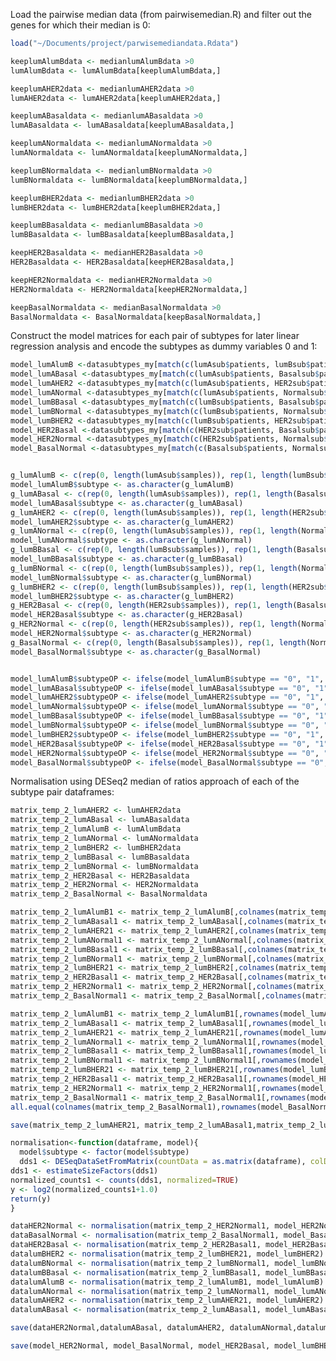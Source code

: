 
Load the pairwise median data (from pairwisemedian.R) and filter out the genes for which their median is 0:
```r
load("~/Documents/project/parwisemediandata.Rdata")

keeplumAlumBdata <- medianlumAlumBdata >0
lumAlumBdata <- lumAlumBdata[keeplumAlumBdata,]

keeplumAHER2data <- medianlumAHER2data >0
lumAHER2data <- lumAHER2data[keeplumAHER2data,]

keeplumABasaldata <- medianlumABasaldata >0
lumABasaldata <- lumABasaldata[keeplumABasaldata,]

keeplumANormaldata <- medianlumANormaldata >0
lumANormaldata <- lumANormaldata[keeplumANormaldata,]

keeplumBNormaldata <- medianlumBNormaldata >0
lumBNormaldata <- lumBNormaldata[keeplumBNormaldata,]

keeplumBHER2data <- medianlumBHER2data >0
lumBHER2data <- lumBHER2data[keeplumBHER2data,]

keeplumBBasaldata <- medianlumBBasaldata >0
lumBBasaldata <- lumBBasaldata[keeplumBBasaldata,]

keepHER2Basaldata <- medianHER2Basaldata >0
HER2Basaldata <- HER2Basaldata[keepHER2Basaldata,]

keepHER2Normaldata <- medianHER2Normaldata >0
HER2Normaldata <- HER2Normaldata[keepHER2Normaldata,]

keepBasalNormaldata <- medianBasalNormaldata >0
BasalNormaldata <- BasalNormaldata[keepBasalNormaldata,]
```

Construct the model matrices for each pair of subtypes for later linear regression analysis and encode the subtypes as dummy variables 0 and 1:
```r
model_lumAlumB <-datasubtypes_my[match(c(lumAsub$patients, lumBsub$patients), rownames(datasubtypes_my)),]
model_lumABasal <-datasubtypes_my[match(c(lumAsub$patients, Basalsub$patients), rownames(datasubtypes_my)),]
model_lumAHER2 <-datasubtypes_my[match(c(lumAsub$patients, HER2sub$patients), rownames(datasubtypes_my)),]
model_lumANormal <-datasubtypes_my[match(c(lumAsub$patients, Normalsub$patients), rownames(datasubtypes_my)),]
model_lumBBasal <-datasubtypes_my[match(c(lumBsub$patients, Basalsub$patients), rownames(datasubtypes_my)),]
model_lumBNormal <-datasubtypes_my[match(c(lumBsub$patients, Normalsub$patients), rownames(datasubtypes_my)),]
model_lumBHER2 <-datasubtypes_my[match(c(lumBsub$patients, HER2sub$patients), rownames(datasubtypes_my)),]
model_HER2Basal <-datasubtypes_my[match(c(HER2sub$patients, Basalsub$patients), rownames(datasubtypes_my)),]
model_HER2Normal <-datasubtypes_my[match(c(HER2sub$patients, Normalsub$patients), rownames(datasubtypes_my)),]
model_BasalNormal <-datasubtypes_my[match(c(Basalsub$patients, Normalsub$patients), rownames(datasubtypes_my)),]


g_lumAlumB <- c(rep(0, length(lumAsub$samples)), rep(1, length(lumBsub$samples)))
model_lumAlumB$subtype <- as.character(g_lumAlumB)
g_lumABasal <- c(rep(0, length(lumAsub$samples)), rep(1, length(Basalsub$samples)))
model_lumABasal$subtype <- as.character(g_lumABasal)
g_lumAHER2 <- c(rep(0, length(lumAsub$samples)), rep(1, length(HER2sub$samples)))
model_lumAHER2$subtype <- as.character(g_lumAHER2)
g_lumANormal <- c(rep(0, length(lumAsub$samples)), rep(1, length(Normalsub$samples)))
model_lumANormal$subtype <- as.character(g_lumANormal)
g_lumBBasal <- c(rep(0, length(lumBsub$samples)), rep(1, length(Basalsub$samples)))
model_lumBBasal$subtype <- as.character(g_lumBBasal)
g_lumBNormal <- c(rep(0, length(lumBsub$samples)), rep(1, length(Normalsub$samples)))
model_lumBNormal$subtype <- as.character(g_lumBNormal)
g_lumBHER2 <- c(rep(0, length(lumBsub$samples)), rep(1, length(HER2sub$samples)))
model_lumBHER2$subtype <- as.character(g_lumBHER2)
g_HER2Basal <- c(rep(0, length(HER2sub$samples)), rep(1, length(Basalsub$samples)))
model_HER2Basal$subtype <- as.character(g_HER2Basal)
g_HER2Normal <- c(rep(0, length(HER2sub$samples)), rep(1, length(Normalsub$samples)))
model_HER2Normal$subtype <- as.character(g_HER2Normal)
g_BasalNormal <- c(rep(0, length(Basalsub$samples)), rep(1, length(Normalsub$samples)))
model_BasalNormal$subtype <- as.character(g_BasalNormal)


model_lumAlumB$subtypeOP <- ifelse(model_lumAlumB$subtype == "0", "1", 0)
model_lumABasal$subtypeOP <- ifelse(model_lumABasal$subtype == "0", "1", 0)
model_lumAHER2$subtypeOP <- ifelse(model_lumAHER2$subtype == "0", "1", 0)
model_lumANormal$subtypeOP <- ifelse(model_lumANormal$subtype == "0", "1", 0)
model_lumBBasal$subtypeOP <- ifelse(model_lumBBasal$subtype == "0", "1", 0)
model_lumBNormal$subtypeOP <- ifelse(model_lumBNormal$subtype == "0", "1", 0)
model_lumBHER2$subtypeOP <- ifelse(model_lumBHER2$subtype == "0", "1", 0)
model_HER2Basal$subtypeOP <- ifelse(model_HER2Basal$subtype == "0", "1", 0)
model_HER2Normal$subtypeOP <- ifelse(model_HER2Normal$subtype == "0", "1", 0)
model_BasalNormal$subtypeOP <- ifelse(model_BasalNormal$subtype == "0", "1", 0)
```

Normalisation using DESeq2 median of ratios approach of each of the subtype pair dataframes:
```r
matrix_temp_2_lumAHER2 <- lumAHER2data
matrix_temp_2_lumABasal <- lumABasaldata
matrix_temp_2_lumAlumB <- lumAlumBdata
matrix_temp_2_lumANormal <- lumANormaldata
matrix_temp_2_lumBHER2 <- lumBHER2data
matrix_temp_2_lumBBasal <- lumBBasaldata
matrix_temp_2_lumBNormal <- lumBNormaldata
matrix_temp_2_HER2Basal <- HER2Basaldata
matrix_temp_2_HER2Normal <- HER2Normaldata
matrix_temp_2_BasalNormal <- BasalNormaldata

matrix_temp_2_lumAlumB1 <- matrix_temp_2_lumAlumB[,colnames(matrix_temp_2_lumAlumB) %in% rownames(model_lumAlumB)]
matrix_temp_2_lumABasal1 <- matrix_temp_2_lumABasal[,colnames(matrix_temp_2_lumABasal) %in% rownames(model_lumABasal)]
matrix_temp_2_lumAHER21 <- matrix_temp_2_lumAHER2[,colnames(matrix_temp_2_lumAHER2) %in% rownames(model_lumAHER2)]
matrix_temp_2_lumANormal1 <- matrix_temp_2_lumANormal[,colnames(matrix_temp_2_lumANormal) %in% rownames(model_lumANormal)]
matrix_temp_2_lumBBasal1 <- matrix_temp_2_lumBBasal[,colnames(matrix_temp_2_lumBBasal) %in% rownames(model_lumBBasal)]
matrix_temp_2_lumBNormal1 <- matrix_temp_2_lumBNormal[,colnames(matrix_temp_2_lumBNormal) %in% rownames(model_lumBNormal)]
matrix_temp_2_lumBHER21 <- matrix_temp_2_lumBHER2[,colnames(matrix_temp_2_lumBHER2) %in% rownames(model_lumBHER2)]
matrix_temp_2_HER2Basal1 <- matrix_temp_2_HER2Basal[,colnames(matrix_temp_2_HER2Basal) %in% rownames(model_HER2Basal)]
matrix_temp_2_HER2Normal1 <- matrix_temp_2_HER2Normal[,colnames(matrix_temp_2_HER2Normal) %in% rownames(model_HER2Normal)]
matrix_temp_2_BasalNormal1 <- matrix_temp_2_BasalNormal[,colnames(matrix_temp_2_BasalNormal) %in% rownames(model_BasalNormal)]

matrix_temp_2_lumAlumB1 <- matrix_temp_2_lumAlumB1[,rownames(model_lumAlumB)]
matrix_temp_2_lumABasal1 <- matrix_temp_2_lumABasal1[,rownames(model_lumABasal)]
matrix_temp_2_lumAHER21 <- matrix_temp_2_lumAHER21[,rownames(model_lumAHER2)]
matrix_temp_2_lumANormal1 <- matrix_temp_2_lumANormal1[,rownames(model_lumANormal)]
matrix_temp_2_lumBBasal1 <- matrix_temp_2_lumBBasal1[,rownames(model_lumBBasal)]
matrix_temp_2_lumBNormal1 <- matrix_temp_2_lumBNormal1[,rownames(model_lumBNormal)]
matrix_temp_2_lumBHER21 <- matrix_temp_2_lumBHER21[,rownames(model_lumBHER2)]
matrix_temp_2_HER2Basal1 <- matrix_temp_2_HER2Basal1[,rownames(model_HER2Basal)]
matrix_temp_2_HER2Normal1 <- matrix_temp_2_HER2Normal1[,rownames(model_HER2Normal)]
matrix_temp_2_BasalNormal1 <- matrix_temp_2_BasalNormal1[,rownames(model_BasalNormal)]
all.equal(colnames(matrix_temp_2_BasalNormal1),rownames(model_BasalNormal) )

save(matrix_temp_2_lumAHER21, matrix_temp_2_lumABasal1,matrix_temp_2_lumAlumB1, matrix_temp_2_lumANormal1, matrix_temp_2_lumBHER21, matrix_temp_2_lumBBasal1, matrix_temp_2_lumBNormal1, matrix_temp_2_HER2Basal1, matrix_temp_2_HER2Normal1, matrix_temp_2_BasalNormal1, file="~/Documents/project/unnormaliseddata.Rdata")

normalisation<-function(dataframe, model){
  model$subtype <- factor(model$subtype)
  dds1 <- DESeqDataSetFromMatrix(countData = as.matrix(dataframe), colData = model, design = ~ subtype*CPE)
dds1 <- estimateSizeFactors(dds1)
normalized_counts1 <- counts(dds1, normalized=TRUE)
y <- log2(normalized_counts1+1.0)
return(y)
}

dataHER2Normal <- normalisation(matrix_temp_2_HER2Normal1, model_HER2Normal)
dataBasalNormal <- normalisation(matrix_temp_2_BasalNormal1, model_BasalNormal)
dataHER2Basal <- normalisation(matrix_temp_2_HER2Basal1, model_HER2Basal)
datalumBHER2 <- normalisation(matrix_temp_2_lumBHER21, model_lumBHER2)
datalumBNormal <- normalisation(matrix_temp_2_lumBNormal1, model_lumBNormal)
datalumBBasal <- normalisation(matrix_temp_2_lumBBasal1, model_lumBBasal)
datalumAlumB <- normalisation(matrix_temp_2_lumAlumB1, model_lumAlumB)
datalumANormal <- normalisation(matrix_temp_2_lumANormal1, model_lumANormal)
datalumAHER2 <- normalisation(matrix_temp_2_lumAHER21, model_lumAHER2)
datalumABasal <- normalisation(matrix_temp_2_lumABasal1, model_lumABasal)

save(dataHER2Normal,datalumABasal, datalumAHER2, datalumANormal,datalumAlumB,datalumBBasal, datalumBNormal, datalumBHER2,dataHER2Basal, dataBasalNormal,  file="~/Documents/project/normaliseddata.Rdata")

save(model_HER2Normal, model_BasalNormal, model_HER2Basal, model_lumBHER2, model_lumBNormal, model_lumBBasal, model_lumAlumB, model_lumANormal, model_lumAHER2, model_lumABasal, file="~/Documents/project/modelmatrices.Rdata")
```


